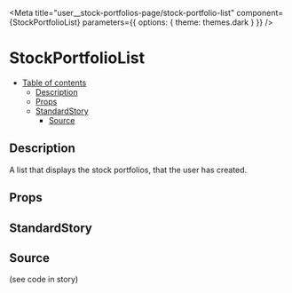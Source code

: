 
<Meta
	title="user__stock-portfolios-page/stock-portfolio-list"
	component={StockPortfolioList}
	parameters={{
		options: {
			theme: themes.dark
		}
	}}
/>

# StockPortfolioList

- [Table of contents](#stockportfoliolist)
  * [Description](#description)
  * [Props](#props)
  * [StandardStory](#standardstory)
    + [Source](#source)

## Description
A list that displays the stock portfolios, that the user has created.

## Props
<Props of={StockPortfolioList} />


## StandardStory
<Preview>
	<Story name="standard">
		<div style={wrapperStyles}>
			<StockPortfolioList
				onClickOpen={action("onClickOpen")}
				variables={variables}
			/>
		</div>
	</Story>
</Preview>

## Source
(see code in story)
